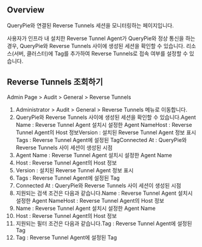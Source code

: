 ## Overview
QueryPie와 연결된 Reverse Tunnels 세션을 모니터링하는 페이지입니다.

사용자가 인프라 내 설치한 Reverse Tunnel Agent가 QueryPie와 정상 통신을 하는 경우, QueryPie와 Reverse Tunnels 사이에 생성된 세션을 확인할 수 있습니다. 리소스(서버, 클러스터)에 Tag를 추가하여 Reverse Tunnels로 접속 여부를 설정할 수 있습니다.

## Reverse Tunnels 조회하기
Admin Page &gt; Audit &gt; General &gt; Reverse Tunnels

1. Administrator > Audit > General > Reverse Tunnels 메뉴로 이동합니다.
2. QueryPie와 Reverse Tunnels 사이에 생성된 세션을 확인할 수 있습니다.Agent Name : Reverse Tunnel Agent 설치시 설정한 Agent NameHost : Reverse Tunnel Agent의 Host 정보Version : 설치된 Reverse Tunnel Agent 정보 표시Tags : Reverse Tunnel Agent에 설정된 TagConnected At : QueryPie와 Reverse Tunnels 사이 세션이 생성된 시점
  1. Agent Name : Reverse Tunnel Agent 설치시 설정한 Agent Name
  2. Host : Reverse Tunnel Agent의 Host 정보
  3. Version : 설치된 Reverse Tunnel Agent 정보 표시
  4. Tags : Reverse Tunnel Agent에 설정된 Tag
  5. Connected At : QueryPie와 Reverse Tunnels 사이 세션이 생성된 시점
3. 지원되는 검색 조건은 다음과 같습니다.Name : Reverse Tunnel Agent 설치시 설정한 Agent NameHost : Reverse Tunnel Agent의 Host 정보
  1. Name : Reverse Tunnel Agent 설치시 설정한 Agent Name
  2. Host : Reverse Tunnel Agent의 Host 정보
4. 지원되는 필터 조건은 다음과 같습니다.Tag : Reverse Tunnel Agent에 설정된 Tag
  1. Tag : Reverse Tunnel Agent에 설정된 Tag

